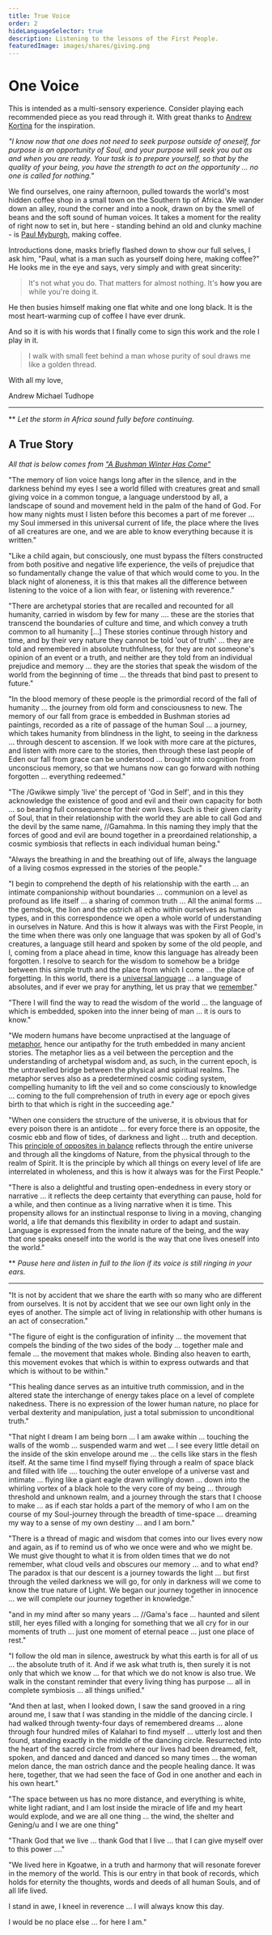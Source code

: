 ```yaml
---
title: True Voice
order: 2
hideLanguageSelector: true
description: Listening to the lessons of the First People.
featuredImage: images/shares/giving.png
---
```


# One Voice

This is intended as a multi-sensory experience. Consider playing each recommended piece as you read through it. With great thanks to [Andrew Kortina](https://kortina.nyc/about-andrew-kortina/) for the inspiration.

<Sound src="https://www.youtube-nocookie.com/embed/izYrFFyY0O4" />

_"I know now that one does not need to seek purpose outside of oneself, for purpose is an opportunity of Soul, and your purpose will seek you out as and when you are ready. Your task is to prepare yourself, so that by the quality of your being, you have the strength to act on the opportunity ... no one is called for nothing."_

We find ourselves, one rainy afternoon, pulled towards the world's most hidden coffee shop in a small town on the Southern tip of Africa. We wander down an alley, round the corner and into a nook, drawn on by the smell of beans and the soft sound of human voices. It takes a moment for the reality of right now to set in, but here - standing behind an old and clunky machine - is [Paul Myburgh](/learn/module-0/conversation), making coffee.

Introductions done, masks briefly flashed down to show our full selves, I ask him, "Paul, what is a man such as yourself doing here, making coffee?" He looks me in the eye and says, very simply and with great sincerity:

> It's not what you do. That matters for almost nothing. It's **how you are** while you're doing it.

He then busies himself making one flat white and one long black. It is the most heart-warming cup of coffee I have ever drunk.

And so it is with his words that I finally come to sign this work and the role I play in it.

> I walk with small feet behind a man whose purity of soul draws me like a golden thread.

With all my love,

Andrew Michael Tudhope

---

** _Let the storm in Africa sound fully before continuing._

## A True Story

<Sound src="https://www.youtube-nocookie.com/embed/xgPJtIpQtjo" />

_All that is below comes from ["A Bushman Winter Has Come"](https://www.amazon.com/Bushman-Winter-Has-Come-Bushmen/dp/0143530666)_

"The memory of lion voice hangs long after in the silence, and in the darkness behind my eyes I see a world filled with creatures great and small giving voice in a common tongue, a language understood by all, a landscape of sound and movement held in the palm of the hand of God. For how many nights must I listen before this becomes a part of me forever ... my Soul immersed in this universal current of life, the place where the lives of all creatures are one, and we are able to know everything because it is written."

"Like a child again, but consciously, one must bypass the filters constructed from both positive and negative life experience, the veils of prejudice that so fundamentally change the value of that which would come to you. In the black night of aloneness, it is this that makes all the difference between listening to the voice of a lion with fear, or listening with reverence."

"There are archetypal stories that are recalled and recounted for all humanity, carried in wisdom by few for many .... these are the stories that transcend the boundaries of culture and time, and which convey a truth common to all humanity \[...\] These stories continue through history and time, and by their very nature they cannot be told 'out of truth' ... they are told and remembered in absolute truthfulness, for they are not someone's opinion of an event or a truth, and neither are they told from an individual prejudice and memory ... they are the stories that speak the wisdom of the world from the beginning of time ... the threads that bind past to present to future."

"In the blood memory of these people is the primordial record of the fall of humanity ... the journey from old form and consciousness to new. The memory of our fall from grace is embedded in Bushman stories ad paintings, recorded as a rite of passage of the human Soul ... a journey, which takes humanity from blindness in the light, to seeing in the darkness ... through descent to ascension. If we look with more care at the pictures, and listen with more care to the stories, then through these last people of Eden our fall from grace can be understood ... brought into cognition from unconscious memory, so that we humans now can go forward with nothing forgotten ... everything redeemed."

"The /Gwikwe simply 'live' the percept of 'God in Self', and in this they acknowledge the existence of good and evil and their own capacity for both ... so bearing full consequence for their own lives. Such is their given clarity of Soul, that in their relationship with the world they are able to call God and the devil by the same name, //Gamahma. In this naming they imply that the forces of good and evil are bound together in a preordained relationship, a cosmic symbiosis that reflects in each individual human being."

"Always the breathing in and the breathing out of life, always the language of a living cosmos expressed in the stories of the people."

"I begin to comprehend the depth of his relationship with the earth ... an intimate companionship without boundaries ... communion on a level as profound as life itself ... a sharing of common truth ... All the animal forms ... the gemsbok, the lion and the ostrich all echo within ourselves as human types, and in this correspondence we open a whole world of understanding in ourselves in Nature. And this is how it always was with the First People, in the time when there was only one language that was spoken by all of God's creatures, a language still heard and spoken by some of the old people, and I, coming from a place ahead in time, know this language has already been forgotten. I resolve to search for the wisdom to somehow be a bridge between this simple truth and the place from which I come ... the place of forgetting. In this world, there is a [universal language](/learn/module-7/perfection) ... a language of absolutes, and if ever we pray for anything, let us pray that we [remember](https://thebluebook.co.za/canto-i/)."

"There I will find the way to read the wisdom of the world ... the language of which is embedded, spoken into the inner being of man ... it is ours to know."

"We modern humans have become unpractised at the language of [metaphor](https://andytudhope.africa/soul/), hence our antipathy for the truth embedded in many ancient stories. The metaphor lies as a veil between the perception and the understanding of archetypal wisdom and, as such, in the current epoch, is the untravelled bridge between the physical and spiritual realms. The metaphor serves also as a predetermined cosmic coding system, compelling humanity to lift the veil and so come consciously to knowledge ... coming to the full comprehension of truth in every age or epoch gives birth to that which is right in the succeeding age."

"When one considers the structure of the universe, it is obvious that for every poison there is an antidote ... for every force there is an opposite, the cosmic ebb and flow of tides, of darkness and light ... truth and deception. This [principle of opposites in balance](/learn/module-0/play-of-pattern) reflects through the entire universe and through all the kingdoms of Nature, from the physical through to the realm of Spirit. It is the principle by which all things on every level of life are interrelated in wholeness, and this is how it always was for the First People."

"There is also a delightful and trusting open-endedness in every story or narrative ... it reflects the deep certainty that everything can pause, hold for a while, and then continue as a living narrative when it is time. This propensity allows for an instinctual response to living in a moving, changing world, a life that demands this flexibility in order to adapt and sustain. Language is expressed from the innate nature of the being, and the way that one speaks oneself into the world is the way that one lives oneself into the world."

** _Pause here and listen in full to the lion if its voice is still ringing in your ears._

---

<Sound src="https://www.youtube-nocookie.com/embed/PChit7-k35w?start=2298" />

"It is not by accident that we share the earth with so many who are different from ourselves. It is not by accident that we see our own light only in the eyes of another. The simple act of living in relationship with other humans is an act of consecration."

"The figure of eight is the configuration of infinity ... the movement that compels the binding of the two sides of the body ... together male and female ... the movement that makes whole. Binding also heaven to earth, this movement evokes that which is within to express outwards and that which is without to be within."

"This healing dance serves as an intuitive truth commission, and in the altered state the interchange of energy takes place on a level of complete nakedness. There is no expression of the lower human nature, no place for verbal dexterity and manipulation, just a total submission to unconditional truth."

"That night I dream I am being born ... I am awake within ... touching the walls of the womb ... suspended warm and wet ... I see every little detail on the inside of the skin envelope around me ... the cells like stars in the flesh itself. At the same time I find myself flying through a realm of space black and filled with life .... touching the outer envelope of a universe vast and intimate ... flying like a giant eagle drawn willingly down ... down into the whirling vortex of a black hole to the very core of my being ... through threshold and unknown realm, and a journey through the stars that I choose to make ... as if each star holds a part of the memory of who I am on the course of my Soul-journey through the breadth of time-space ... dreaming my way to a sense of my own destiny ... and I am born."

"There is a thread of magic and wisdom that comes into our lives every now and again, as if to remind us of who we once were and who we might be. We must give thought to what it is from olden times that we do not remember, what cloud veils and obscures our memory ... and to what end? The paradox is that our descent is a journey towards the light ... but first through the veiled darkness we will go, for only in darkness will we come to know the true nature of Light. We began our journey together in innocence ... we will complete our journey together in knowledge."

"and in my mind after so many years ... //Gama's face ... haunted and silent still, her eyes filled with a longing for something that we all cry for in our moments of truth ... just one moment of eternal peace ... just one place of rest."

"I follow the old man in silence, awestruck by what this earth is for all of us ... the absolute truth of it. And if we ask what truth is, then surely it is not only that which we know ... for that which we do not know is also true. We walk in the constant reminder that every living thing has purpose ... all in complete symbiosis ... all things unified."

"And then at last, when I looked down, I saw the sand grooved in a ring around me, I saw that I was standing in the middle of the dancing circle. I had walked through twenty-four days of remembered dreams ... alone through four hundred miles of Kalahari to find myself ... utterly lost and then found, standing exactly in the middle of the dancing circle. Resurrected into the heart of the sacred circle from where our lives had been dreamed, felt, spoken, and danced and danced and danced so many times ... the woman melon dance, the man ostrich dance and the people healing dance. It was here, together, that we had seen the face of God in one another and each in his own heart."

"The space between us has no more distance, and everything is white, white light radiant, and I am lost inside the miracle of life and my heart would explode, and we are all one thing ... the wind, the shelter and Gening/u and I we are one thing"

"Thank God that we live ... thank God that I live ... that I can give myself over to this power ...."

"We lived here in Kgoatwe, in a truth and harmony that will resonate forever in the memory of the world. This is our entry in that book of records, which holds for eternity the thoughts, words and deeds of all human Souls, and of all life lived.

I stand in awe, I kneel in reverence ... I will always know this day.

I would be no place else ... for here I am."

